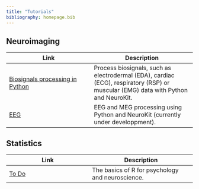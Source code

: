 ```yaml
---
title: "Tutorials"
bibliography: homepage.bib
---
```



## Neuroimaging

| Link          | Description |
|------------------------------|------------------------------------|
| [Biosignals processing in Python](http://neurokit.readthedocs.io/en/latest/tutorials/Bio.html)| Process biosignals, such as electrodermal (EDA), cardiac (ECG), respiratory (RSP) or muscular (EMG) data with Python and NeuroKit.
| [EEG](http://neurokit.readthedocs.io/en/latest/tutorials/EEG.html) | EEG and MEG processing using Python and NeuroKit (currently under developpment).|

## Statistics

| Link          | Description |
|------------------------------|--------------------------------------|
| [To Do](http://rpubs.com/YaRrr/MLTutorial)| The basics of R for psychology and neuroscience.| 


